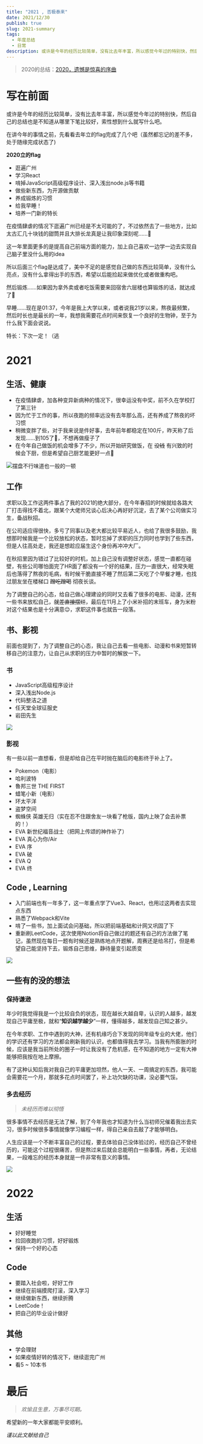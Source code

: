 ```yaml
---
title: "2021 , 否极泰来"
date: 2021/12/30
publish: true
slug: 2021-summary
tags: 
  - 年度总结
  - 日常
description: 或许是今年的经历比较简单，没有比去年丰富，所以感觉今年过的特别快，然后自己的总结也是不知道从哪里下笔比较好，索性想到什么就写什么吧。
---
```

> 2020的总结：[2020，遗憾是惊喜的序曲](/posts/2020-summary/)

# 写在前面

或许是今年的经历比较简单，没有比去年丰富，所以感觉今年过的特别快，然后自己的总结也是不知道从哪里下笔比较好，索性想到什么就写什么吧。

在讲今年的事情之前，先看看去年立的flag完成了几个吧（虽然都忘记的差不多，处于随缘完成状态了)

**2020立的flag**
- 逛遍广州
- 学习React
- 啃掉JavaScript高级程序设计、深入浅出node.js等书籍
- 做些新东西，为开源做贡献
- 养成锻炼的习惯
- 给我早睡！
- 培养一门新的特长

在疫情肆虐的情况下逛遍广州已经是不太可能的了，不过依然去了一些地方，比如太古汇几十块钱的甜筒并且大排长龙真是让我印象深刻呢……🥲

这一年里面更多的是提高自己前端方面的能力，加上自己喜欢一边学一边去实现自己脑子里没什么用的idea  

所以后面三个flag是达成了，美中不足的是感觉自己做的东西比较简单，没有什么亮点，没有什么拿得出手的东西，希望以后能捡起来做优化或者做重构吧。  

然后锻炼……如果因为拿外卖或者吃饭需要来回宿舍六层楼也算锻炼的话，就达成了🤤

早睡……现在是01:37，今年是我上大学以来，或者说我21岁以来，熬夜最频繁，然后时长也是最长的一年，我想我需要花点时间来恢复一个良好的生物钟，至于为什么我下面会说说。 

特长：下次一定！（逃

# 2021
## 生活、健康
+ 在疫情肆虐，加各种变异新病种的情况下，很幸运没有中奖，前不久在学校打了第三针
+ 因为忙于工作的事，所以夜跑的频率远没有去年那么高，还有养成了熬夜的坏习惯
+ 稍微变胖了些，对于我来说是件好事，去年前年都稳定在100斤，昨天称了后发现……到105了🤧，不想再做瘦子了
+ 在今年自己做饭的机会增多了不少，所以开始研究做饭，在 <del>没钱</del> 有兴致的时候会下厨，但是希望自己厨艺能更好一点🤮

![摆盘不行味道也一般的一顿](/postImg/2021-summary/food.jpg)

## 工作
求职以及工作这两件事占了我的2021的绝大部分，在今年春招的时候就给各路大厂打击得找不着北，跟某个大佬师兄谈心后决心再好好沉淀，去了某个公司做实习生，备战秋招。  

在公司适应得很快，多亏了同事以及老大都比较平易近人，也给了我很多鼓励，我想那时候我是一个比较放松的状态，暂时忘掉了求职的压力同时也学到了些东西，但是人往高处走，我还是想趁应届生这个身份再冲冲大厂。  

在秋招里因为错过了比较好的时机，加上自己没有调整好状态，感觉一直都在碰壁，有些公司哪怕面完了HR面了都没有一个好的结果，压力一直很大，经常失眠后也落得了熬夜的毛病，有时候干脆直接不睡了然后第二天吃了个早餐才睡，也找过朋友坐在楼梯口 <del>蹭吃蹭喝</del> 彻夜长谈。  

为了调整自己的心态，给自己做心理建设的同时又去看了很多的电影、动漫，还有一些书来放松自己，<del>就差直接摆烂</del>，最后在11月上了小米补招的末班车，身为米粉对这个结果也是十分满意😌，求职这件事也就告一段落。

## 书、影视
前面也提到了，为了调整自己的心态，我让自己去看一些电影、动漫和书来短暂转移自己的注意力，让自己从求职的压力中暂时的解放一下。

### 书
+ JavaScript高级程序设计
+ 深入浅出Node.js
+ 代码整洁之道
+ 任天堂全球征服史
+ 岩田先生

![](/postImg/2021-summary/book.jpg)

### 影视 
有一些以前一直想看，但是却给自己在平时抛在脑后的电影终于补上了。
+ Pokemon（电影）
+ 哈利波特
+ 魯邦三世 THE FIRST
+ 蜡笔小新（电影）
+ 环太平洋
+ 盗梦空间
+ 蜘蛛侠 英雄无归（实在忍不住跟舍友一块看了枪版，国内上映了会去补票的！）
+ EVA 新世纪福音战士（把网上传颂的神作补了）
+ EVA 真心为你/Air 
+ EVA 序
+ EVA 破
+ EVA Q
+ EVA 终

## Code , Learning

+ 入门前端也有一年多了，这一年重点学了Vue3、React，也用过这两者去实现点东西
+ 熟悉了Webpack和Vite
+ 啃了一些书，加上面试会问基础，所以把前端基础和计网又巩固了下
+ 重新刷LeetCode，这次使用Notion将自己做过的题还有自己的方法做了笔记，虽然现在每日一题有时候还是熟练地点开题解，周赛还是给吊打，但是希望自己能坚持下去，锻炼自己思维，静待量变引起质变

![](/postImg/2021-summary/Leetcode.png)

## 一些有的没的想法
### 保持谦逊
年少时我觉得我是一个比较自负的状态，现在越长大越自卑，认识的人越多，越发现自己平庸至极，就和“**知识越学越少**”一样，懂得越多，越发现自己知之甚少。  

在今年求职、工作中遇到的大神，还有机缘巧合下发现的同年级专业的大佬，他们的学识还有学习的方法都会刷新我的认识，也都值得我去学习。当我有所膨胀的时候，应该是我当前所处的圈子一时让我没有了危机感，在不知道的地方一定有大神能够把我按在地上摩擦。  

有了这种认知后我对我自己的平庸更加坦然，他人一天、一周搞定的东西，我可能会需要花一个月，那就多花点时间罢了，补上功欠缺的功课，没必要气馁。

### 多去经历
> *未经历而难以彻悟*  

很多事情不去经历是无法了解，到了今年我也才知道为什么当初师兄催着我出去实习，很多时候很多事情就像学习编程一样，得自己亲自去敲了才能够明白。  

人生应该是一个不断丰富自己的过程，要去体验自己没体验过的，经历自己不曾经历的，可能这个过程很痛苦，但是熬过来后就会总能明白一些事情，再者，无论结果，一段难忘的经历本身就是一件非常有意义的事情。

![](/postImg/2021-summary/lesson.jpg)

# 2022
## 生活
- 好好睡觉
-  捡回夜跑的习惯，好好锻炼
-  保持一个好的心态

## Code
-  要踏入社会啦，好好工作
-  继续在前端摸爬打滚，深入学习
-  继续做新东西，继续折腾
-  LeetCode！
-  把自己的毕业设计做好

## 其他
-  学会理财
-  如果疫情好转的情况下，继续逛完广州
-  看5 ~ 10本书

# 最后
> *欢愉且生意，万事尽可期。*   

希望新的一年大家都能平安顺利。  

*谨以此文献给自己*
